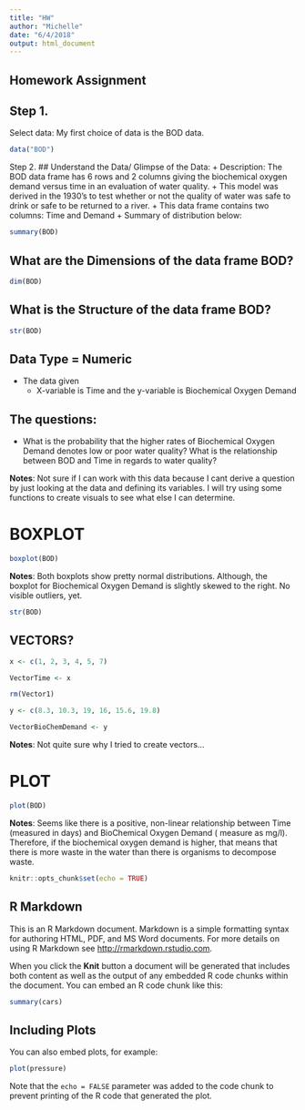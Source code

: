 ```yaml
---
title: "HW"
author: "Michelle"
date: "6/4/2018"
output: html_document
---
```

## **Homework Assignment**
## Step 1.
Select data: My first choice of data is the BOD data. 
```r
data("BOD")
```
Step 2.
## Understand the Data/ Glimpse of the Data: 
    + Description: The BOD data frame has 6 rows and 2 columns giving the biochemical oxygen demand versus time in an evaluation of water   quality.
    + This model was derived in the 1930's to test whether or not the quality of water was safe to drink or safe to be returned to a river.
    + This data frame contains two columns: Time and Demand
    + Summary of distribution below:
```r
summary(BOD)
```
## What are the Dimensions of the data frame BOD?
```r
dim(BOD)
```
## What is the Structure of the data frame BOD?
```r
str(BOD)
```
## Data Type = Numeric 
  + The data given
      + X-variable is Time and the y-variable is Biochemical Oxygen Demand 
 
## The questions: 
  + What is the probability that the higher rates of Biochemical Oxygen Demand denotes low or poor water quality? What is the relationship between BOD and Time in regards to water quality? 
 
**Notes**: Not sure if I can work with this data because I cant derive a question by just looking at the data and defining its variables. I will try using some functions to create visuals to see what else I can determine.

# BOXPLOT 
```r
boxplot(BOD)
```
**Notes**: Both boxplots show pretty normal distributions. Although, the boxplot for Biochemical Oxygen Demand is slightly skewed to the right. No visible outliers, yet. 
 
```r
str(BOD)
```
## VECTORS?
```r
x <- c(1, 2, 3, 4, 5, 7)
```
```r
VectorTime <- x
```
```r
rm(Vector1)
```
```r
y <- c(8.3, 10.3, 19, 16, 15.6, 19.8)
```
```r
VectorBioChemDemand <- y
```
**Notes**: Not quite sure why I tried to create vectors...

# PLOT 

```r
plot(BOD)
```
**Notes**: Seems like there is a positive, non-linear relationship between Time (measured in days) and BioChemical Oxygen Demand ( measure as mg/l). Therefore, if the biochemical oxygen demand is higher, that means that there is more waste in the water than there is organisms to decompose waste.









 
```r
knitr::opts_chunk$set(echo = TRUE)
```

## R Markdown

This is an R Markdown document. Markdown is a simple formatting syntax for authoring HTML, PDF, and MS Word documents. For more details on using R Markdown see <http://rmarkdown.rstudio.com>.

When you click the **Knit** button a document will be generated that includes both content as well as the output of any embedded R code chunks within the document. You can embed an R code chunk like this:

```r
summary(cars)
```

## Including Plots

You can also embed plots, for example:

```r
plot(pressure)
```

Note that the `echo = FALSE` parameter was added to the code chunk to prevent printing of the R code that generated the plot.
